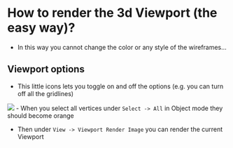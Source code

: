 # How to render the 3d Viewport (the easy way)?

- In this way you cannot change the color or any style of the wireframes...

## Viewport options

- This little icons lets you toggle on and off the options (e.g. you can turn off all the gridlines)

![](images/vpoptions.png)
- When you select all vertices under `Select -> All` in Object mode they should become orange

- Then under `View -> Viewport Render Image` you can render the current  Viewport

